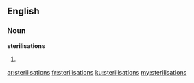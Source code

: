 ==English==

===Noun===
'''sterilisations'''

# {{context|British}} {{plural of|sterilisation}}

[[ar:sterilisations]]
[[fr:sterilisations]]
[[ku:sterilisations]]
[[my:sterilisations]]